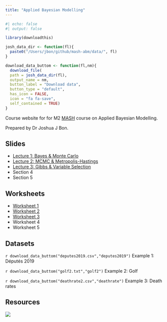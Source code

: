 ```yaml
---
title: "Applied Bayesian Modelling"
---
```


```r
#| echo: false
#| output: false

library(downloadthis)

josh_data_dir <- function(fl){
  paste0("/Users/jbon/github/mash-abm/data/", fl)
}

download_data_buttom <- function(fl,nm){
  download_file(
  path = josh_data_dir(fl),
  output_name = nm,
  button_label = "Download data",
  button_type = "default",
  has_icon = FALSE,
  icon = "fa fa-save",
  self_contained = TRUE)
}

```


Course website for for M2 [MASH](https://sites.google.com/view/m2mash/home) course on Applied Bayesian Modelling.

Prepared by Dr Joshua J Bon.

## Slides

- [Lecture 1: Bayes & Monte Carlo](lectures/abm1.html)
- [Lecture 2: MCMC & Metropolis-Hastings](lectures/abm2.html)
- [Lecture 3: Gibbs & Variable Selection](lectures/abm3.html)
- Section 4
- Section 5

## Worksheets

- [Worksheet 1](worksheets/abm-worksheet1.qmd)
- [Worksheet 2](worksheets/abm-worksheet2.qmd)
- [Worksheet 3](worksheets/abm-worksheet3.qmd)
- Worksheet 4
- Worksheet 5

## Datasets

`r download_data_buttom("deputes2019.csv","deputes2019")` Example 1: Députés 2019 

`r download_data_buttom("golf2.txt","golf2")` Example 2: Golf

`r download_data_buttom("deathrate2.csv","deathrate")` Example 3: Death rates

## Resources


![](assets/dauphine-logo-white.png)

